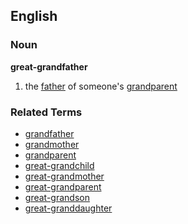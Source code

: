 ==English==
===Noun===
'''great-grandfather'''

# the [[father]] of someone's [[grandparent]]

===Related Terms===
*[[grandfather]]
*[[grandmother]]
*[[grandparent]]
*[[great-grandchild]]
*[[great-grandmother]]
*[[great-grandparent]]
*[[great-grandson]]
*[[great-granddaughter]]